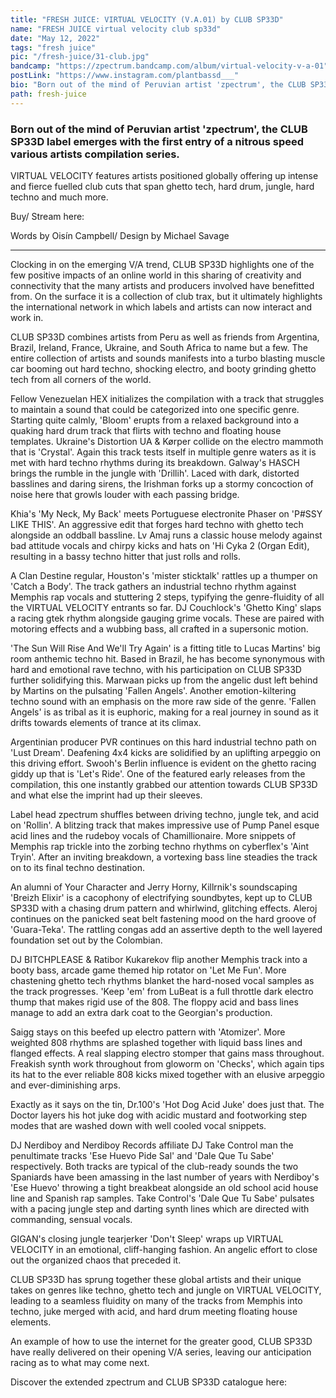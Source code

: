 ---
title: "FRESH JUICE: VIRTUAL VELOCITY (V.A.01) by CLUB SP33D"
name: "FRESH JUICE virtual velocity club sp33d"
date: "May 12, 2022"
tags: "fresh juice"
pic: "/fresh-juice/31-club.jpg"
bandcamp: "https://zpectrum.bandcamp.com/album/virtual-velocity-v-a-01"
postLink: "https://www.instagram.com/plantbassd___"
bio: "Born out of the mind of Peruvian artist 'zpectrum', the CLUB SP33D label emerges with the first entry of a nitrous speed various artists compilation series"
path: fresh-juice
---

### Born out of the mind of Peruvian artist 'zpectrum', the CLUB SP33D label emerges with the first entry of a nitrous speed various artists compilation series.

VIRTUAL VELOCITY features artists positioned globally offering up intense and fierce fuelled club cuts that span ghetto tech, hard drum, jungle, hard techno and much more.

Buy/ Stream here: <HoverLink url="zpectrum.bandcamp.com/album/virtual-velocity-v-a-01" external inline />

<Picture src="/fresh-juice/31-sp33d.jpg" alt="club sp33d album art" size={1200} />

<p className="smallText">Words by Oisín Campbell/ Design by Michael Savage</p>

<hr />

Clocking in on the emerging V/A trend, CLUB SP33D highlights one of the few positive impacts of an online world in this sharing of creativity and connectivity that the many artists and producers involved have benefitted from. On the surface it is a collection of club trax, but it ultimately highlights the international network in which labels and artists can now interact and work in.

CLUB SP33D combines artists from Peru as well as friends from Argentina, Brazil, Ireland, France, Ukraine, and South Africa to name but a few. The entire collection of artists and sounds manifests into a turbo blasting muscle car booming out hard techno, shocking electro, and booty grinding ghetto tech from all corners of the world.

Fellow Venezuelan HEX initializes the compilation with a track that struggles to maintain a sound that could be categorized into one specific genre. Starting quite calmly, 'Bloom' erupts from a relaxed background into a quaking hard drum track that flirts with techno and floating house templates.
Ukraine's Distortion UA & Kørper collide on the electro mammoth that is 'Crystal'. Again this track tests itself in multiple genre waters as it is met with hard techno rhythms during its breakdown. Galway's HASCH brings the rumble in the jungle with 'Drillih'. Laced with dark, distorted basslines and daring sirens, the Irishman forks up a stormy concoction of noise here that growls louder with each passing bridge.

Khia's 'My Neck, My Back' meets Portuguese electronite Phaser on 'P#SSY LIKE THIS'. An aggressive edit that forges hard techno with ghetto tech alongside an oddball bassline.
Lv Amaj runs a classic house melody against bad attitude vocals and chirpy kicks and hats on 'Hi Cyka 2 (Organ Edit), resulting in a bassy techno hitter that just rolls and rolls.

A Clan Destine regular, Houston's 'mister sticktalk' rattles up a thumper on 'Catch a Body'. The track gathers an industrial techno rhythm against Memphis rap vocals and stuttering 2 steps, typifying the genre-fluidity of all the VIRTUAL VELOCITY entrants so far.
DJ Couchlock's 'Ghetto King' slaps a racing gtek rhythm alongside gauging grime vocals. These are paired with motoring effects and a wubbing bass, all crafted in a supersonic motion.

<Picture src="/fresh-juice/31-shiny-club.png" alt="club sp33d shiny art" size={1200} />

'The Sun Will Rise And We'll Try Again' is a fitting title to Lucas Martins' big room anthemic techno hit. Based in Brazil, he has become synonymous with hard and emotional rave techno, with his participation on CLUB SP33D further solidifying this.
Marwaan picks up from the angelic dust left behind by Martins on the pulsating 'Fallen Angels'. Another emotion-kiltering techno sound with an emphasis on the more raw side of the genre. 'Fallen Angels' is as tribal as it is euphoric, making for a real journey in sound as it drifts towards elements of trance at its climax.

Argentinian producer PVR continues on this hard industrial techno path on 'Lust Dream'. Deafening 4x4 kicks are solidified by an uplifting arpeggio on this driving effort.
Swooh's Berlin influence is evident on the ghetto racing giddy up that is 'Let's Ride'. One of the featured early releases from the compilation, this one instantly grabbed our attention towards CLUB SP33D and what else the imprint had up their sleeves.

Label head zpectrum shuffles between driving techno, jungle tek, and acid on 'Rollin'. A blitzing track that makes impressive use of Pump Panel esque acid lines and the rudeboy vocals of Chamillionaire.
More snippets of Memphis rap trickle into the zorbing techno rhythms on cyberflex's 'Aint Tryin'. After an inviting breakdown, a vortexing bass line steadies the track on to its final techno destination.

An alumni of Your Character and Jerry Horny, Killrnik's soundscaping 'Breizh Elixir' is a cacophony of electrifying soundbytes, kept up to CLUB SP33D with a chasing drum pattern and whirlwind, glitching effects.
Aleroj continues on the panicked seat belt fastening mood on the hard groove of 'Guara-Teka'. The rattling congas add an assertive depth to the well layered foundation set out by the Colombian.

DJ BITCHPLEASE & Ratibor Kukarekov flip another Memphis track into a booty bass, arcade game themed hip rotator on 'Let Me Fun'. More chastening ghetto tech rhythms blanket the hard-nosed vocal samples as the track progresses.
'Keep 'em' from LuBeat is a full throttle dark electro thump that makes rigid use of the 808. The floppy acid and bass lines manage to add an extra dark coat to the Georgian's production.

Saigg stays on this beefed up electro pattern with 'Atomizer'. More weighted 808 rhythms are splashed together with liquid bass lines and flanged effects. A real slapping electro stomper that gains mass throughout.
Freakish synth work throughout from gloworm on 'Checks', which again tips its hat to the ever reliable 808 kicks mixed together with an elusive arpeggio and ever-diminishing arps.

Exactly as it says on the tin, Dr.100's 'Hot Dog Acid Juke' does just that. The Doctor layers his hot juke dog with acidic mustard and footworking step modes that are washed down with well cooled vocal snippets.

DJ Nerdiboy and Nerdiboy Records affiliate DJ Take Control man the penultimate tracks 'Ese Huevo Pide Sal' and 'Dale Que Tu Sabe' respectively. Both tracks are typical of the club-ready sounds the two Spaniards have been amassing in the last number of years with Nerdiboy's 'Ese Huevo' throwing a tight breakbeat alongside an old school acid house line and Spanish rap samples.
Take Control's 'Dale Que Tu Sabe' pulsates with a pacing jungle step and darting synth lines which are directed with commanding, sensual vocals.

GIGAN's closing jungle tearjerker 'Don't Sleep' wraps up VIRTUAL VELOCITY in an emotional, cliff-hanging fashion. An angelic effort to close out the organized chaos that preceded it.

CLUB SP33D has sprung together these global artists and their unique takes on genres like techno, ghetto tech and jungle on VIRTUAL VELOCITY, leading to a seamless fluidity on many of the tracks from Memphis into techno, juke merged with acid, and hard drum meeting floating house elements.

An example of how to use the internet for the greater good, CLUB SP33D have really delivered on their opening V/A series, leaving our anticipation racing as to what may come next.

<Picture src="/fresh-juice/31-zpectrum.png" alt="zpectrum album art" size={1200} />

Discover the extended zpectrum and CLUB SP33D catalogue here: <HoverLink url="zpectrum.bandcamp.com/" external inline />
